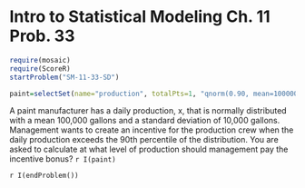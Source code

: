 Intro to Statistical Modeling Ch. 11 Prob. 33
========================================================
```r
require(mosaic)
require(ScoreR)
startProblem("SM-11-33-SD")
```

```r
paint=selectSet(name="production", totalPts=1, "qnorm(0.90, mean=100000, sd=10000)"=TRUE, "pnorm(0.90, mean=100000, sd=10000)"=FALSE, "qbinom(10000, size=100000, prob=0.9)"=FALSE, "dnorm(0.90, mean=100000, sd=10000)"=FALSE)
```
A paint manufacturer has a daily production, x, that is normally distributed with a mean 100,000 gallons and a standard deviation of 10,000 gallons. Management wants to create an incentive for the production crew when the daily production exceeds the 90th percentile of the distribution. You are asked to calculate at what level of production should management pay the incentive bonus? `r I(paint)`

`r I(endProblem())`